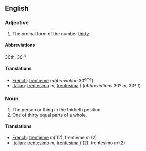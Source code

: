 ==English==

===Adjective===

# The ordinal form of the number [[thirty]].

====Abbreviations====
30th, 30<sup>th</sup>

====Translations====

*[[French]]: [[trentième]] (''abbreviation'' 30<sup>ème</sup>)
*[[Italian]]: [[trentesimo]] ''m'', [[trentesima]] ''f'' (''abbreviations'' 30º ''m'', 30ª ''f'')

===Noun===

#The person or thing in the thirtieth position.
#One of thirty equal parts of a whole.

====Translations====

*[[French]]: [[trentième]] ''mf'' (2), trentième ''m'' (2)
*[[Italian]]: [[trentesimo]] ''m'', [[trentesima]] ''f'' (2), trentesimo ''m'' (2)